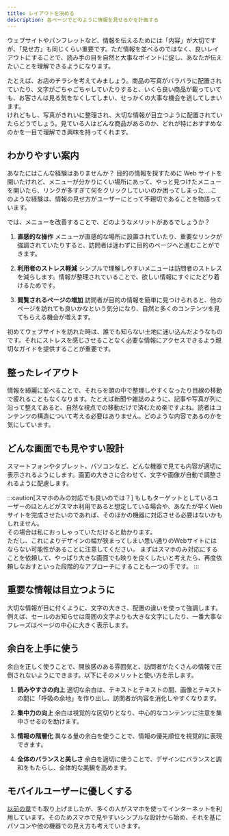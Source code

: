 ```yaml
---
title: レイアウトを決める
description: 各ページでどのように情報を見せるかを計画する
---
```


ウェブサイトやパンフレットなど、情報を伝えるためには「内容」が大切ですが、「見せ方」も同じくらい重要です。ただ情報を並べるのではなく、良いレイアウトにすることで、読み手の目を自然と大事なポイントに促し、あなたが伝えたいことを理解できるようになります。

たとえば、お店のチラシを考えてみましょう。商品の写真がバラバラに配置されていたり、文字がごちゃごちゃしていたりすると、いくら良い商品が載っていても、お客さんは見る気をなくしてしまい、せっかくの大事な機会を逃してしまいます。<br />
けれどもし、写真がきれいに整理され、大切な情報が目立つように配置されていたらどうでしょう。見ている人はどんな商品があるのか、どれが特におすすめなのかを一目で理解でき興味を持ってくれます。

## わかりやすい案内

あなたにはこんな経験はありませんか？ 目的の情報を探すために Web サイトを開いたけれど、メニューが分かりにくい場所にあって、やっと見つけたメニューを開いたら、リンクが多すぎて何をクリックしていいのか困ってしまった....このような経験は、情報の見せ方がユーザーにとって不親切であることを物語っています。

では、メニューを改善することで、どのようなメリットがあるでしょうか？

1. **直感的な操作**
   メニューが直感的な場所に設置されていたり、重要なリンクが強調されていたりすると、訪問者は迷わずに目的のページへと進むことができます。

2. **利用者のストレス軽減**
   シンプルで理解しやすいメニューは訪問者のストレスを減らします。情報が整理されていることで、欲しい情報にすぐにたどり着けるためです。

3. **閲覧されるページの増加**
   訪問者が目的の情報を簡単に見つけられると、他のページを訪れても良いかなという気分になり、自然と多くのコンテンツを見てもらえる機会が増えます。

初めてウェブサイトを訪れた時は、誰でも知らない土地に迷い込んだようなものです。それにストレスを感じさせることなく必要な情報にアクセスできるよう親切なガイドを提供することが重要です。

## 整ったレイアウト

情報を綺麗に並べることで、それらを頭の中で整理しやすくなったり目線の移動で疲れることもなくなります。たとえば新聞や雑誌のように、記事や写真が列に沿って整えてあると、自然な視点での移動だけで済むため楽ですよね。読者はコンテンツの構造について考える必要はありません。どのような内容であるのかを気にしています。

## どんな画面でも見やすい設計

スマートフォンやタブレット、パソコンなど、どんな機器で見ても内容が適切に表示されるようにします。画面の大きさに合わせて、文字や画像が自動で調整されるように配慮します。

:::caution[スマホのみの対応でも良いのでは？]
  もしもターゲットとしているユーザーのほとんどがスマホ利用であると想定している場合や、あなたが早くWebサイトを完成させたいのであれば、そのほかの機器に対応させる必要はないかもしれません。<br />
  その場合は私におっしゃっていただけると助かります。<br />
  ただし、これによりデザインの幅が狭まってしまい思い通りのWebサイトにはならない可能性があることに注意してください。
  まずはスマホのみ対応にすることを依頼して、やっぱり大きな画面でも映りを良くしたいと考えたら、再度依頼しなおすといった段階的なアプローチにすることも一つの手です。
:::

## 重要な情報は目立つように

大切な情報が目に付くように、文字の大きさ、配置の違いを使って強調します。例えば、セールのお知らせは周囲の文字よりも大きな文字にしたり、一番大事なフレーズはページの中心に大きく表示します。

## 余白を上手に使う

余白を正しく使うことで、開放感のある雰囲気と、訪問者がたくさんの情報で圧倒されないようにできます。以下にそのメリットと使い方を示します。

1. **読みやすさの向上**
  適切な余白は、テキストとテキストの間、画像とテキストの間に「呼吸の余地」を作り出し、訪問者が内容を消化しやすくなります。

2. **集中力の向上**
  余白は視覚的な区切りとなり、中心的なコンテンツに注意を集中させるのを助けます。

3. **情報の階層化**
  異なる量の余白を使うことで、情報の優先順位を視覚的に表現できます。

4. **全体のバランスと美しさ**
  余白を適切に使うことで、デザインにバランスと調和をもたらし、全体的な美観を高めます。

## モバイルユーザーに優しくする

[以前の章](/guides/create-website/plan-content/#モバイルユーザーに優しくする)でも取り上げましたが、多くの人がスマホを使ってインターネットを利用しています。そのためスマホで見やすいシンプルな設計から始め、それを基にパソコンや他の機器での見え方も考えていきます。


